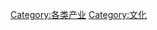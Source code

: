{{noteTA
|T=zh-hk:文化及創意產業;zh-tw:文化創意產業;
|1=zh-hk:文化及創意產業;zh-tw:文化創意產業;
}}
{{Catmore|文化及創意產業}}

[[Category:各类产业|Category:各类产业]]
[[Category:文化|Category:文化]]